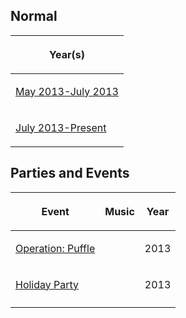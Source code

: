 

==Normal==
<center>
{|class="wikitable" border="1"
!Year(s)
|-
|[[Media:RoomsDojosnow.swf|May 2013-July 2013]]
|-
|[[Media:RoomsDojosnow-July2013.swf|July 2013-Present]]
|}
</center>

==Parties and Events==
<center>
{|class="wikitable" border="1"
!Event
!Music
!Year
|-
|[[Media:RoomsDojosnow-OperationPuffle.swf|Operation: Puffle]]||||2013
|-
|[[Media:RoomsDojosnow-HolidayParty2013.swf|Holiday Party]]||||2013
|-
|}
</center>

{{Places}}